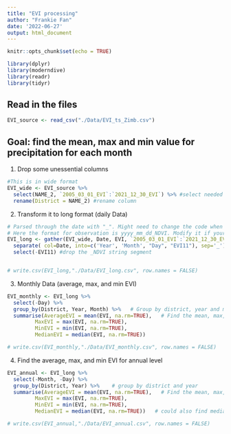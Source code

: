 ```yaml
---
title: "EVI processing"
author: "Frankie Fan"
date: '2022-06-27'
output: html_document
---
```


```r
knitr::opts_chunk$set(echo = TRUE)
```

```r
library(dplyr)
library(moderndive)
library(readr)
library(tidyr)
```
## Read in the files
```r
EVI_source <- read_csv("./Data/EVI_ts_Zimb.csv")

```

## Goal: find the mean, max and min value for precipitation for each month

1. Drop some unessential columns 
```r
#This is in wide format
EVI_wide <- EVI_source %>% 
  select(NAME_2, `2005_03_01_EVI`:`2021_12_30_EVI`) %>% #select needed columns--Districts and observations
  rename(District = NAME_2) #rename column
```

2. Transform it to long format (daily Data)
```r
# Parsed through the date with "_". Might need to change the code when it comes with different format
# Here the format for observation is yyyy_mm_dd_NDVI. Modify it if your observation comes with a different format.
EVI_long <- gather(EVI_wide, Date, EVI, `2005_03_01_EVI`:`2021_12_30_EVI`)%>% 
  separate( col=Date, into=c('Year', 'Month', "Day", "EVI11"), sep='_') %>% # Parsed it into Year/Month/Day
  select(-EVI11) #drop the _NDVI string segment


# write.csv(EVI_long,"./Data/EVI_long.csv", row.names = FALSE)
```


3. Monthly Data (average, max, and min EVI)
```r
EVI_monthly <- EVI_long %>% 
  select(-Day) %>% 
  group_by(District, Year, Month) %>%   # Group by district, year and month
  summarise(AverageEVI = mean(EVI, na.rm=TRUE),   # Find the mean, max, min by district
         MaxEVI = max(EVI, na.rm=TRUE),
         MinEVI = min(EVI, na.rm=TRUE),
         MedianEVI = median(EVI, na.rm=TRUE))

# write.csv(EVI_monthly,"./Data/EVI_monthly.csv", row.names = FALSE)

```

4. Find the average, max, and min EVI for annual level
```r
EVI_annual <- EVI_long %>% 
  select(-Month, -Day) %>% 
  group_by(District, Year) %>%    # group by district and year
  summarise(AverageEVI = mean(EVI, na.rm=TRUE),   # Find the mean, max, min by district
         MaxEVI = max(EVI, na.rm=TRUE),
         MinEVI = min(EVI, na.rm=TRUE),
         MedianEVI = median(EVI, na.rm=TRUE))   # could also find median, standard deviation, z-score if needed

# write.csv(EVI_annual,"./Data/EVI_annual.csv", row.names = FALSE)

```


